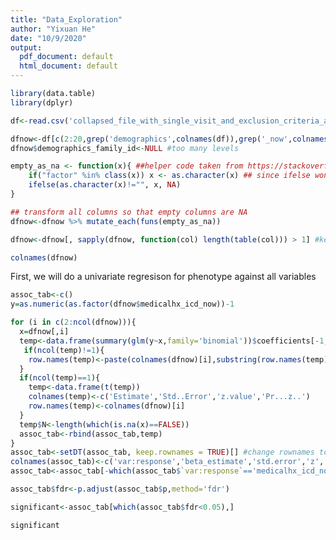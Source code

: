 ```yaml
---
title: "Data_Exploration"
author: "Yixuan He"
date: "10/9/2020"
output:
  pdf_document: default
  html_document: default
---
```

```r
library(data.table)
library(dplyr)
```

```r
df<-read.csv('collapsed_file_with_single_visit_and_exclusion_criteria_applied.csv')

dfnow<-df[c(2:20,grep('demographics',colnames(df)),grep('_now',colnames(df)))]
dfnow$demographics_family_id<-NULL #too many levels

empty_as_na <- function(x){ ##helper code taken from https://stackoverflow.com/a/33952598
    if("factor" %in% class(x)) x <- as.character(x) ## since ifelse wont work with factors
    ifelse(as.character(x)!="", x, NA)
}

## transform all columns so that empty columns are NA
dfnow<-dfnow %>% mutate_each(funs(empty_as_na)) 

dfnow<-dfnow[, sapply(dfnow, function(col) length(table(col))) > 1] #keep only columns with at least 2 unique values

colnames(dfnow)
```

First, we will do a univariate regresison for phenotype against all variables
```r
assoc_tab<-c()
y=as.numeric(as.factor(dfnow$medicalhx_icd_now))-1

for (i in c(2:ncol(dfnow))){ 
  x=dfnow[,i]
  temp<-data.frame(summary(glm(y~x,family='binomial'))$coefficients[-1,])
   if(ncol(temp)!=1){
    row.names(temp)<-paste(colnames(dfnow)[i],substring(row.names(temp), 2),sep=':')
  }
  if(ncol(temp)==1){
    temp<-data.frame(t(temp))
    colnames(temp)<-c('Estimate','Std..Error','z.value','Pr...z..')
    row.names(temp)<-colnames(dfnow)[i]
  }
  temp$N<-length(which(is.na(x)==FALSE))
  assoc_tab<-rbind(assoc_tab,temp)
}
assoc_tab<-setDT(assoc_tab, keep.rownames = TRUE)[] #change rownames to first column
colnames(assoc_tab)<-c('var:response','beta_estimate','std.error','z','p','N')
assoc_tab<-assoc_tab[-which(assoc_tab$`var:response`=='medicalhx_icd_now')]

assoc_tab$fdr<-p.adjust(assoc_tab$p,method='fdr')

significant<-assoc_tab[which(assoc_tab$fdr<0.05),]

```
```r
significant
```

